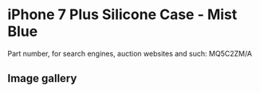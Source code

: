
# iPhone 7 Plus Silicone Case - Mist Blue

Part number, for search engines, auction websites and such: MQ5C2ZM/A

## Image gallery

<div style={{ width: "768px" }}>
  <GalleryComponent
    images={[
      {
        original: "/everysource/MQ5C2.png",
        thumbnail: "/everypreview/MQ5C2.png",
      },
      {
        original: "/everysource/MQ5C2_AV1_GOLD.png",
        thumbnail: "/everypreview/MQ5C2_AV1_GOLD.png",
      },
      {
        original: "/everysource/MQ5C2_AV1_JET_BLACK.png",
        thumbnail: "/everypreview/MQ5C2_AV1_JET_BLACK.png",
      },
      {
        original: "/everysource/MQ5C2_AV1_RED.png",
        thumbnail: "/everypreview/MQ5C2_AV1_RED.png",
      },
      {
        original: "/everysource/MQ5C2_AV1_SILVER.png",
        thumbnail: "/everypreview/MQ5C2_AV1_SILVER.png",
      },
      {
        original: "/everysource/MQ5C2_AV2.png",
        thumbnail: "/everypreview/MQ5C2_AV2.png",
      }
    ]}
  />
</div>